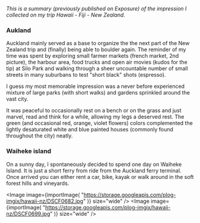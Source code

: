 
_This is a summary (previously published on Exposure) of the impression I collected on my trip Hawaii - Fiji - New Zealand._

### Aukland

Auckland mainly served as a base to organize the the next part of the New Zealand trip and (finally) being able to boulder again. The 
reminder of my time was spent by exploring small farmer markets (french market, 2nd picture), the harbour area, food trucks and open 
air movies (kudos for the tip) at Silo Park and walking through a sheer uncountable number of small streets in many suburbans to test 
"short black" shots (espresso).

I guess my most memorable impression was a never before experienced mixture of large parks (with short walks) and gardens sprinkled 
around the vast city.

It was peaceful to occasionally rest on a bench or on the grass and just marvel, read and think for a while, allowing my legs a deserved 
rest. The green (and occasional red, orange, violet flowers) colors complemented the lightly desaturated white and blue painted houses 
(commonly found throughout the city) neatly.

### Waiheke island

On a sunny day, I spontaneously decided to spend one day on Waiheke Island. It is just a short ferry from ride from the Auckland ferry 
terminal. Once arrived you can either rent a car, bike, kayak or walk around in the soft forest hills and vineyards.

<Image
  image={importImage(
    "https://storage.googleapis.com/plog-imgix/hawaii-nz/DSCF0682.jpg"
  )}
  size="wide"
/>
<Image
  image={importImage(
    "https://storage.googleapis.com/plog-imgix/hawaii-nz/DSCF0699.jpg"
  )}
  size="wide"
/>